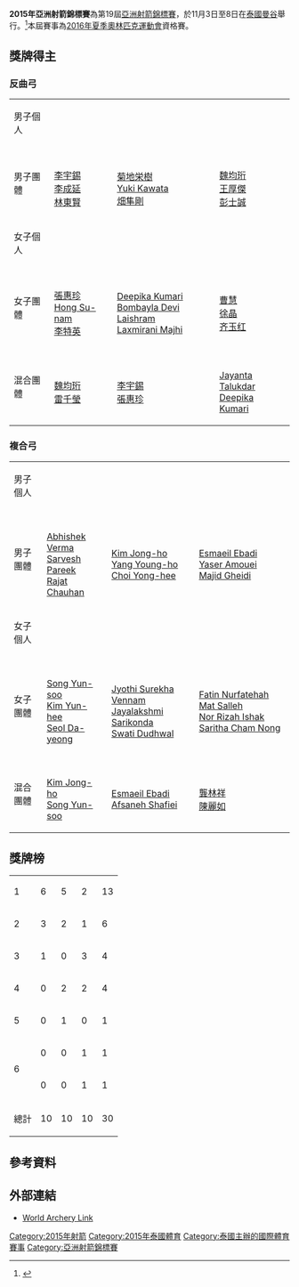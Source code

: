 {{Infobox games
|Name = 2015年亞洲射箭錦標賽
|Logo = <!-- 檔案不存在 2015 Asian Archery Championships logo.png ，可從英文維基百科取得 -->
|Size = 250
|Host city ={{flagicon|THA}}[[泰國|泰國]][[曼谷|曼谷]]
|dates = 11月3日至8日
}}

'''2015年亞洲射箭錦標賽'''為第19屆[[亞洲射箭錦標賽|亞洲射箭錦標賽]]，於11月3日至8日在[[泰國|泰國]][[曼谷|曼谷]]舉行。<ref>{{cite web | url = https://www.archery.org.hk/system/files/2015-invitation--2015-06-23.pdf | title = 19th Asian Archery Championships 2015 | website = https://www.archery.org.hk | publisher = Asian Archery Federation | access-date = November 1, 2015 | deadurl = yes | archiveurl = https://web.archive.org/web/20160304084755/https://www.archery.org.hk/system/files/2015-invitation--2015-06-23.pdf | archivedate = 2016-03-04 }}</ref>本屆賽事為[[2016年夏季奧林匹克運動會|2016年夏季奧林匹克運動會]]資格賽。

==獎牌得主==

===反曲弓===
{| {{MedalistTable|type=項目}}
|-
| 男子個人
|{{flagmedalist|[[李宇錫|李宇錫]]|KOR}}
|{{flagmedalist|[[李成延_(射箭運動員)|李成延]]|KOR}}
|{{flagmedalist|[[林東賢|林東賢]]|KOR}}
|-
| 男子團體
|{{KOR}}<br />[[李宇錫|李宇錫]]<br />[[李成延_(射箭運動員)|李成延]]<br />[[林東賢|林東賢]]
|{{JPN}}<br />[[菊地栄樹|菊地栄樹]]<br />[[Yuki_Kawata|Yuki Kawata]]<br />[[畑隼剛|畑隼剛]]
|{{TPE}}<br />[[魏均珩|魏均珩]]<br />[[王厚傑|王厚傑]]<br />[[彭士誠|彭士誠]]
|-
| 女子個人
|{{flagmedalist|[[張惠珍|張惠珍]]|KOR}}
|{{flagmedalist|[[Hong_Su-nam|Hong Su-nam]]|KOR}}
|{{flagmedalist|[[李特英|李特英]]|KOR}}
|-
| 女子團體
|{{KOR}}<br />[[張惠珍|張惠珍]]<br />[[Hong_Su-nam|Hong Su-nam]]<br />[[李特英|李特英]]
|{{IND}}<br />[[Deepika_Kumari|Deepika Kumari]]<br />[[Bombayla_Devi_Laishram|Bombayla Devi Laishram]]<br />[[Laxmirani_Majhi|Laxmirani Majhi]]
|{{CHN}}<br />[[曹慧|曹慧]]<br />[[徐晶|徐晶]]<br />[[齐玉红|齐玉红]]
|-
| 混合團體
|{{TPE}}<br />[[魏均珩|魏均珩]]<br />[[雷千瑩|雷千瑩]]
|{{KOR}}<br />[[李宇錫|李宇錫]]<br />[[張惠珍|張惠珍]]
|{{IND}}<br />[[Jayanta_Talukdar|Jayanta Talukdar]]<br />[[Deepika_Kumari|Deepika Kumari]]
|}

===複合弓===
{| {{MedalistTable|type=項目}}
|-
| 男子個人
|{{flagmedalist|[[Rajat_Chauhan|Rajat Chauhan]]|IND}}
|{{flagmedalist|[[Choi_Yong-hee|Choi Yong-hee]]|KOR}}
|{{flagmedalist|[[Esmaeil_Ebadi|Esmaeil Ebadi]]|IRI}}
|-
| 男子團體
|{{IND}}<br />[[Abhishek_Verma|Abhishek Verma]]<br />[[Sarvesh_Pareek|Sarvesh Pareek]]<br />[[Rajat_Chauhan|Rajat Chauhan]]
|{{KOR}}<br />[[Kim_Jong-ho_(archer)|Kim Jong-ho]]<br />[[Yang_Young-ho|Yang Young-ho]]<br />[[Choi_Yong-hee|Choi Yong-hee]]
|{{IRI}}<br />[[Esmaeil_Ebadi|Esmaeil Ebadi]]<br />[[Yaser_Amouei|Yaser Amouei]]<br />[[Majid_Gheidi|Majid Gheidi]]
|-
| 女子個人
|{{flagmedalist|[[Jyothi_Surekha_Vennam|Jyothi Surekha Vennam]]|IND}}
|{{flagmedalist|[[Afsaneh_Shafiei|Afsaneh Shafiei]]|IRI}}
|{{flagmedalist|[[Wu_Ting-ting|Wu Ting-ting]]|TPE}}
|-
| 女子團體
|{{KOR}}<br />[[Song_Yun-soo|Song Yun-soo]]<br />[[Kim_Yun-hee|Kim Yun-hee]]<br />[[Seol_Da-yeong|Seol Da-yeong]]
|{{IND}}<br />[[Jyothi_Surekha_Vennam|Jyothi Surekha Vennam]]<br />[[Jayalakshmi_Sarikonda|Jayalakshmi Sarikonda]]<br />[[Swati_Dudhwal|Swati Dudhwal]]
|{{MAS}}<br />[[Fatin_Nurfatehah_Mat_Salleh|Fatin Nurfatehah Mat Salleh]]<br />[[Nor_Rizah_Ishak|Nor Rizah Ishak]]<br />[[Saritha_Cham_Nong|Saritha Cham Nong]]
|-
| 混合團體
|{{KOR}}<br />[[Kim_Jong-ho_(archer)|Kim Jong-ho]]<br />[[Song_Yun-soo|Song Yun-soo]]
|{{IRI}}<br />[[Esmaeil_Ebadi|Esmaeil Ebadi]]<br />[[Afsaneh_Shafiei|Afsaneh Shafiei]]
|{{TPE}}<br />[[龔林祥|龔林祥]]<br />[[陳麗如|陳麗如]]
|}

==獎牌榜==

{| {{RankedMedalTable|nation-width=200px}}
|-
| 1 ||align=left| {{KOR}} || 6 || 5 || 2 || 13
|-
| 2 ||align=left| {{IND}} || 3 || 2 || 1 || 6
|-
| 3 ||align=left| {{TPE}} || 1 || 0 || 3 || 4
|-
| 4 ||align=left| {{IRI}} || 0 || 2 || 2 || 4
|-
| 5 ||align=left| {{JPN}} || 0 || 1 || 0 || 1
|-
| rowspan=2|6 ||align=left| {{CHN}} || 0 || 0 || 1 || 1
|-
| align=left| {{MAS}} || 0 || 0 || 1 || 1
|-
!colspan=2| 總計 !! 10 !! 10 !! 10 !! 30
|}

== 參考資料 ==
{{Reflist}}

== 外部連結 ==
* [http://worldarchery.org/competition/14280/19th-asian-championships-cqt-asia World Archery Link]{{Wayback|url=http://worldarchery.org/competition/14280/19th-asian-championships-cqt-asia |date=20160304065525 }}

{{亞洲射箭錦標賽}}

[[Category:2015年射箭|Category:2015年射箭]]
[[Category:2015年泰國體育|Category:2015年泰國體育]]
[[Category:泰國主辦的國際體育賽事|Category:泰國主辦的國際體育賽事]]
[[Category:亞洲射箭錦標賽|Category:亞洲射箭錦標賽]]